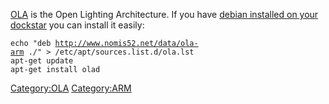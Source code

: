 [[OLA]] is the Open Lighting Architecture. If you have [[Install Debian Lenny on a Seagate Dockstar|debian installed on your dockstar]] you can install it easily:

 echo "deb http://www.nomis52.net/data/ola-arm ./" > /etc/apt/sources.list.d/ola.lst
 apt-get update
 apt-get install olad

[[Category:OLA]][[Category:ARM]]